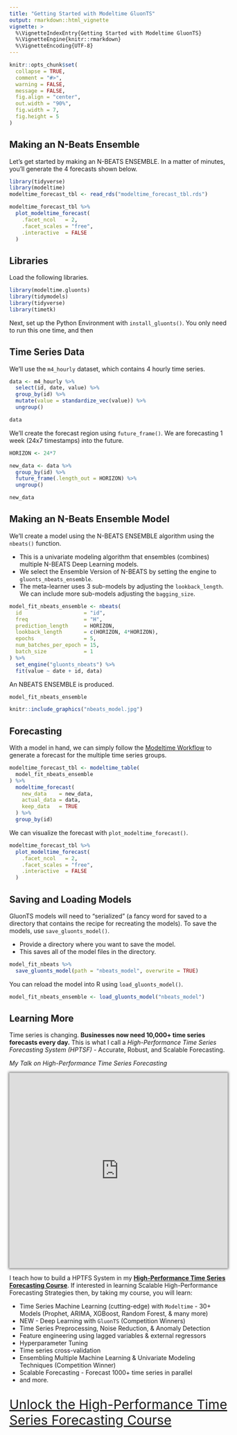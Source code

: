 ```yaml
---
title: "Getting Started with Modeltime GluonTS"
output: rmarkdown::html_vignette
vignette: >
  %\VignetteIndexEntry{Getting Started with Modeltime GluonTS}
  %\VignetteEngine{knitr::rmarkdown}
  %\VignetteEncoding{UTF-8}
---
```


```r
knitr::opts_chunk$set(
  collapse = TRUE,
  comment = "#>",
  warning = FALSE, 
  message = FALSE,
  fig.align = "center",
  out.width = "90%",
  fig.width = 7,
  fig.height = 5
)
```

## Making an N-Beats Ensemble

Let's get started by making an N-BEATS ENSEMBLE. In a matter of minutes, you'll generate the 4 forecasts shown below. 

```r
library(tidyverse)
library(modeltime)
modeltime_forecast_tbl <- read_rds("modeltime_forecast_tbl.rds")

modeltime_forecast_tbl %>%
  plot_modeltime_forecast(
    .facet_ncol   = 2, 
    .facet_scales = "free",
    .interactive  = FALSE
  )
```


## Libraries

Load the following libraries. 

```r
library(modeltime.gluonts)
library(tidymodels)
library(tidyverse)
library(timetk)
```

Next, set up the Python Environment with `install_gluonts()`. You only need to run this one time, and then 


## Time Series Data

We'll use the `m4_hourly` dataset, which contains 4 hourly time series.

```r
data <- m4_hourly %>%
  select(id, date, value) %>%
  group_by(id) %>%
  mutate(value = standardize_vec(value)) %>%
  ungroup()

data
```

We'll create the forecast region using `future_frame()`. We are forecasting 1 week (24x7 timestamps) into the future.

```r
HORIZON <- 24*7

new_data <- data %>%
  group_by(id) %>%
  future_frame(.length_out = HORIZON) %>%
  ungroup()

new_data
```


## Making an N-Beats Ensemble Model

We'll create a model using the N-BEATS ENSEMBLE algorithm using the `nbeats()` function. 

- This is a univariate modeling algorithm that ensembles (combines) multiple N-BEATS Deep Learning models. 
- We select the Ensemble Version of N-BEATS by setting the engine to `gluonts_nbeats_ensemble`.
- The meta-learner uses 3 sub-models by adjusting the `lookback_length`. We can include more sub-models adjusting the `bagging_size`. 


```r
model_fit_nbeats_ensemble <- nbeats(
  id                    = "id",
  freq                  = "H",
  prediction_length     = HORIZON,
  lookback_length       = c(HORIZON, 4*HORIZON),
  epochs                = 5,
  num_batches_per_epoch = 15,
  batch_size            = 1 
) %>%
  set_engine("gluonts_nbeats") %>%
  fit(value ~ date + id, data)
```


An NBEATS ENSEMBLE is produced. 

```r
model_fit_nbeats_ensemble
```

```r
knitr::include_graphics("nbeats_model.jpg")
```


## Forecasting 

With a model in hand, we can simply follow the [Modeltime Workflow](https://business-science.github.io/modeltime/) to generate a forecast for the multiple time series groups. 

```r
modeltime_forecast_tbl <- modeltime_table(
  model_fit_nbeats_ensemble
) %>%
  modeltime_forecast(
    new_data    = new_data,
    actual_data = data,
    keep_data   = TRUE
  ) %>%
  group_by(id) 
```

We can visualize the forecast with `plot_modeltime_forecast()`.

```r
modeltime_forecast_tbl %>%
  plot_modeltime_forecast(
    .facet_ncol   = 2, 
    .facet_scales = "free",
    .interactive  = FALSE
  )
```


## Saving and Loading Models

GluonTS models will need to "serialized" (a fancy word for saved to a directory that contains the recipe for recreating the models). To save the models, use `save_gluonts_model()`.

- Provide a directory where you want to save the model. 
- This saves all of the model files in the directory.

```r
model_fit_nbeats %>%
  save_gluonts_model(path = "nbeats_model", overwrite = TRUE)
```


You can reload the model into R using `load_gluonts_model()`.

```r
model_fit_nbeats_ensemble <- load_gluonts_model("nbeats_model")
```



## Learning More

Time series is changing. __Businesses now need 10,000+ time series forecasts every day.__ This is what I call a _High-Performance Time Series Forecasting System (HPTSF)_ - Accurate, Robust, and Scalable Forecasting. 


_My Talk on High-Performance Time Series Forecasting_

<p>
	<iframe width="100%" height="450" src="https://www.youtube.com/embed/elQb4VzRINg" frameborder="0" allow="accelerometer; autoplay; encrypted-media; gyroscope; picture-in-picture" allowfullscreen="" style="box-shadow: 0 0 5px 2px rgba(0, 0, 0, .5);"><span id="selection-marker-1" class="redactor-selection-marker"></span><span id="selection-marker-1" class="redactor-selection-marker"></span><span id="selection-marker-1" class="redactor-selection-marker"></span><span id="selection-marker-1" class="redactor-selection-marker"></span>
	</iframe>
</p>


I teach how to build a HPTFS System in my [__High-Performance Time Series Forecasting Course__]((https://university.business-science.io/p/ds4b-203-r-high-performance-time-series-forecasting)). If interested in learning Scalable High-Performance Forecasting Strategies then, by taking my course, you will learn:

- Time Series Machine Learning (cutting-edge) with `Modeltime` - 30+ Models (Prophet, ARIMA, XGBoost, Random Forest, & many more)
- NEW - Deep Learning with `GluonTS` (Competition Winners)
- Time Series Preprocessing, Noise Reduction, & Anomaly Detection
- Feature engineering using lagged variables & external regressors
- Hyperparameter Tuning
- Time series cross-validation
- Ensembling Multiple Machine Learning & Univariate Modeling Techniques (Competition Winner)
- Scalable Forecasting - Forecast 1000+ time series in parallel
- and more.

<p class="text-center" style="font-size:30px;">
<a href="https://university.business-science.io/p/ds4b-203-r-high-performance-time-series-forecasting">Unlock the High-Performance Time Series Forecasting Course</a>
</p>
